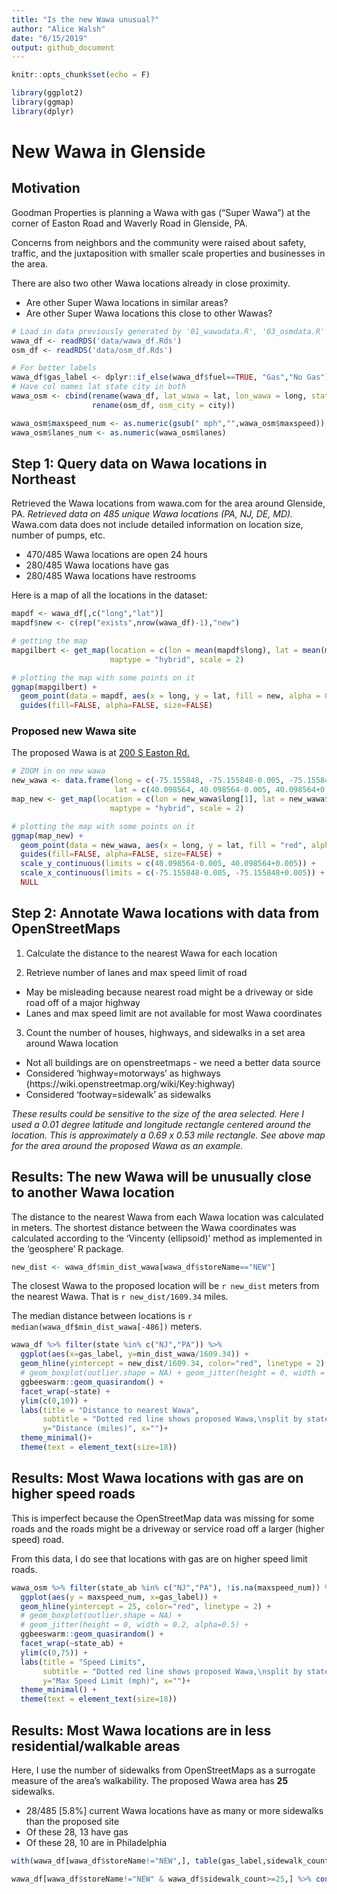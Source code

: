 ```yaml
---
title: "Is the new Wawa unusual?"
author: "Alice Walsh"
date: "6/15/2019"
output: github_document
---
```


```r
knitr::opts_chunk$set(echo = F)
```

```r
library(ggplot2)
library(ggmap)
library(dplyr)
```


# New Wawa in Glenside

## Motivation
Goodman Properties is planning a Wawa with gas (“Super Wawa”) at the corner of Easton Road and Waverly Road in Glenside, PA.

Concerns from neighbors and the community were raised about safety, traffic, and the juxtaposition with smaller scale properties and businesses in the area.

There are also two other Wawa locations already in close proximity.

* Are other Super Wawa locations in similar areas?
* Are other Super Wawa locations this close to other Wawas?

```r
# Load in data previously generated by '01_wawadata.R', '03_osmdata.R'
wawa_df <- readRDS('data/wawa_df.Rds')
osm_df <- readRDS('data/osm_df.Rds')

# For better labels
wawa_df$gas_label <- dplyr::if_else(wawa_df$fuel==TRUE, "Gas","No Gas")
# Have col names lat state city in both
wawa_osm <- cbind(rename(wawa_df, lat_wawa = lat, lon_wawa = long, state_ab = state), 
                  rename(osm_df, osm_city = city))

wawa_osm$maxspeed_num <- as.numeric(gsub(" mph","",wawa_osm$maxspeed))
wawa_osm$lanes_num <- as.numeric(wawa_osm$lanes)
```

## Step 1: Query data on Wawa locations in Northeast

Retrieved the Wawa locations from wawa.com for the area around Glenside, PA. *Retrieved data on 485 unique Wawa locations (PA, NJ, DE, MD).*
Wawa.com data does not include detailed information on location size, number of pumps, etc.

* 470/485 Wawa locations are open 24 hours
* 280/485 Wawa locations have gas
* 280/485 Wawa locations have restrooms

Here is a map of all the locations in the dataset:

```r

mapdf <- wawa_df[,c("long","lat")]
mapdf$new <- c(rep("exists",nrow(wawa_df)-1),"new")

# getting the map
mapgilbert <- get_map(location = c(lon = mean(mapdf$long), lat = mean(mapdf$lat)), zoom = 8,
                      maptype = "hybrid", scale = 2)

# plotting the map with some points on it
ggmap(mapgilbert) +
  geom_point(data = mapdf, aes(x = long, y = lat, fill = new, alpha = 0.9), size = 2, shape = 21) +
  guides(fill=FALSE, alpha=FALSE, size=FALSE)

```

### Proposed new Wawa site
The proposed Wawa is at [200 S Easton Rd.](https://www.google.com/maps/place/200+S+Easton+Rd,+Glenside,+PA+19038/@40.0986321,-75.1580774,17z/data=!3m1!4b1!4m5!3m4!1s0x89c6ba0ab50e862d:0xda87770daaf8ea23!8m2!3d40.098628!4d-75.1558834)

```r
# ZOOM in on new wawa
new_wawa <- data.frame(long = c(-75.155848, -75.155848-0.005, -75.155848+0.005),
                       lat = c(40.098564, 40.098564-0.005, 40.098564+0.005))
map_new <- get_map(location = c(lon = new_wawa$long[1], lat = new_wawa$lat[2]), zoom = 15,
                      maptype = "hybrid", scale = 2)

# plotting the map with some points on it
ggmap(map_new) +
  geom_point(data = new_wawa, aes(x = long, y = lat, fill = "red", alpha = 0.9), size = 2, shape = 21) +
  guides(fill=FALSE, alpha=FALSE, size=FALSE) + 
  scale_y_continuous(limits = c(40.098564-0.005, 40.098564+0.005)) +
  scale_x_continuous(limits = c(-75.155848-0.005, -75.155848+0.005)) +
  NULL

```

## Step 2: Annotate Wawa locations with data from OpenStreetMaps

1. Calculate the distance to the nearest Wawa for each location

2. Retrieve number of lanes and max speed limit of road 

+ May be misleading because nearest road might be a driveway or side road off of a major highway
+ Lanes and max speed limit are not available for most Wawa coordinates

3. Count the number of houses, highways, and sidewalks in a set area around Wawa location

+ Not all buildings are on openstreetmaps - we need a better data source
+ Considered 'highway=motorways' as highways (https://wiki.openstreetmap.org/wiki/Key:highway)
+ Considered 'footway=sidewalk' as sidewalks

*These results could be sensitive to the size of the area selected. Here I used a 0.01 degree latitude and longitude rectangle centered around the location. This is approximately a 0.69 x 0.53 mile rectangle. See above map for the area around the proposed Wawa as an example.*


## Results: The new Wawa will be unusually close to another Wawa location

The distance to the nearest Wawa from each Wawa location was calculated in meters. The shortest distance between the Wawa coordinates was calculated according to the 'Vincenty (ellipsoid)' method as implemented in the 'geosphere' R package.

```r
new_dist <- wawa_df$min_dist_wawa[wawa_df$storeName=="NEW"]
```

The closest Wawa to the proposed location will be `r new_dist` meters from the nearest Wawa. That is `r new_dist/1609.34` miles.

The median distance between locations is `r median(wawa_df$min_dist_wawa[-486])` meters.

```r
wawa_df %>% filter(state %in% c("NJ","PA")) %>% 
  ggplot(aes(x=gas_label, y=min_dist_wawa/1609.34)) + 
  geom_hline(yintercept = new_dist/1609.34, color="red", linetype = 2) + 
  # geom_boxplot(outlier.shape = NA) + geom_jitter(height = 0, width = 0.2, alpha=0.5) + 
  ggbeeswarm::geom_quasirandom() + 
  facet_wrap(~state) +
  ylim(c(0,10)) +
  labs(title = "Distance to nearest Wawa", 
       subtitle = "Dotted red line shows proposed Wawa,\nsplit by state",
       y="Distance (miles)", x="")+
  theme_minimal()+ 
  theme(text = element_text(size=18))
```


## Results: Most Wawa locations with gas are on higher speed roads

This is imperfect because the OpenStreetMap data was missing for some roads and the roads might be a driveway or service road off a larger (higher speed) road.

From this data, I do see that locations with gas are on higher speed limit roads.

```r
wawa_osm %>% filter(state_ab %in% c("NJ","PA"), !is.na(maxspeed_num)) %>% 
  ggplot(aes(y = maxspeed_num, x=gas_label)) + 
  geom_hline(yintercept = 25, color="red", linetype = 2) + 
  # geom_boxplot(outlier.shape = NA) + 
  # geom_jitter(height = 0, width = 0.2, alpha=0.5) + 
  ggbeeswarm::geom_quasirandom() + 
  facet_wrap(~state_ab) +
  ylim(c(0,75)) + 
  labs(title = "Speed Limits", 
       subtitle = "Dotted red line shows proposed Wawa,\nsplit by state",
       y="Max Speed Limit (mph)", x="")+
  theme_minimal() + 
  theme(text = element_text(size=18))
```

## Results: Most Wawa locations are in less residential/walkable areas

Here, I use the number of sidewalks from OpenStreetMaps as a surrogate measure of the area's walkability. The proposed Wawa area has **25** sidewalks.


+ 28/485 [5.8%] current Wawa locations have as many or more sidewalks than the proposed site
+ Of these 28, 13 have gas
+ Of these 28, 10 are in Philadelphia


```r
with(wawa_df[wawa_df$storeName!="NEW",], table(gas_label,sidewalk_count>=25, exclude = NULL))
```

```r
wawa_df[wawa_df$storeName!="NEW" & wawa_df$sidewalk_count>=25,] %>% count(city,sort=T)
```

